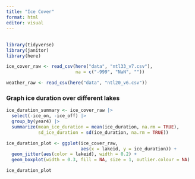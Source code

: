 ```yaml
---
title: "Ice Cover"
format: html
editor: visual
---
```


## 

```r
library(tidyverse)
library(janitor)
library(here)
```

```r
ice_cover_raw <- read_csv(here("data", "ntl33_v7.csv"), 
                          na = c("-999", "NaN", ""))

weather_raw <- read_csv(here("data", "ntl20_v6.csv"))
```

### Graph ice duration over different lakes

```r
ice_duration_summary <- ice_cover_raw |> 
  select(-ice_on, -ice_off) |>
  group_by(year4) |>
  summarize(mean_ice_duration = mean(ice_duration, na.rm = TRUE), 
            sd_ice_duration = sd(ice_duration, na.rm = TRUE))
```


```r
ice_duration_plot <- ggplot(ice_cover_raw, 
                            aes(x = lakeid, y = ice_duration)) + 
  geom_jitter(aes(color = lakeid), width = 0.2) + 
  geom_boxplot(width = 0.3, fill = NA, size = 1, outlier.colour = NA)

ice_duration_plot
  
```

```r

```



